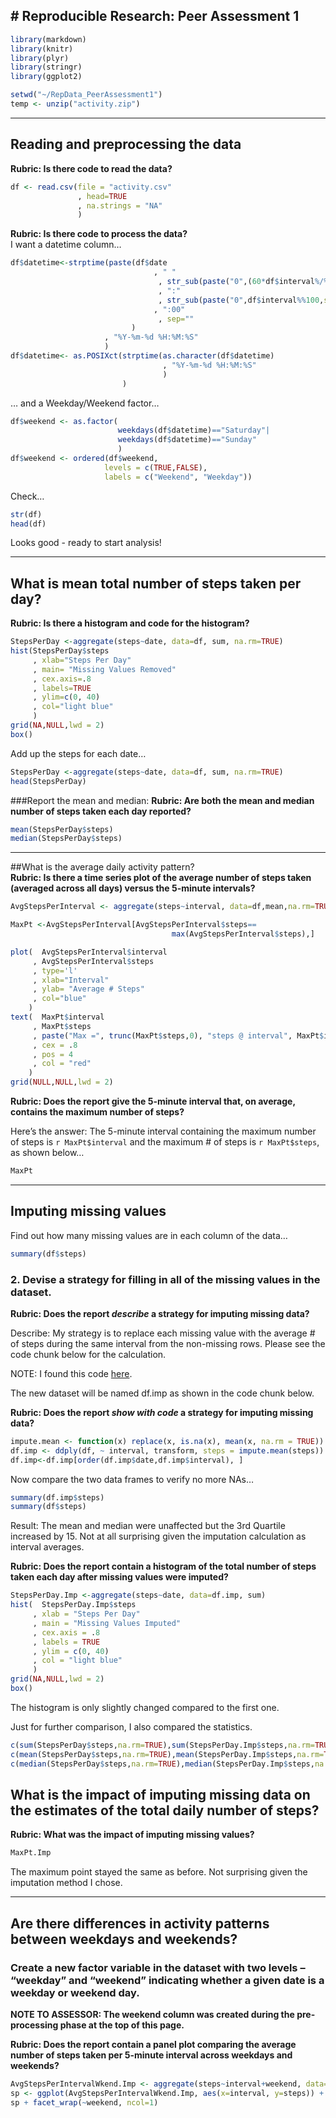 # Reproducible Research: Peer Assessment 1
----  

```r
library(markdown)
library(knitr)
library(plyr)
library(stringr)
library(ggplot2)

setwd("~/RepData_PeerAssessment1")
temp <- unzip("activity.zip")
```
----   

## Reading and preprocessing the data  
**Rubric:  Is there code to read the data?**   
```r

df <- read.csv(file = "activity.csv"
               , head=TRUE
               , na.strings = "NA"
               )
```
**Rubric:  Is there code to process the data?**  
I want a datetime column...   

```r
df$datetime<-strptime(paste(df$date
                                , " "
                                 , str_sub(paste("0",(60*df$interval%/%100)/60,sep=""),-2,-1)
                                 , ":"           
                                 , str_sub(paste("0",df$interval%%100,sep=""),-2,-1)
                                , ":00"
                                 , sep=""
                           )
                     , "%Y-%m-%d %H:%M:%S"
                     )
df$datetime<- as.POSIXct(strptime(as.character(df$datetime)
                                  , "%Y-%m-%d %H:%M:%S"
                                  )
                         )
```
... and a Weekday/Weekend factor...  

```r
df$weekend <- as.factor(
                        weekdays(df$datetime)=="Saturday"| 
                        weekdays(df$datetime)=="Sunday"
                        )
df$weekend <- ordered(df$weekend,
                     levels = c(TRUE,FALSE),
                     labels = c("Weekend", "Weekday"))
```

Check...  

```r
str(df)
head(df)
```
  
  Looks good - ready to start analysis!  

----  

## What is mean total number of steps taken per day?  
**Rubric:  Is there a histogram and code for the histogram?**  

```r

StepsPerDay <-aggregate(steps~date, data=df, sum, na.rm=TRUE)
hist(StepsPerDay$steps
     , xlab="Steps Per Day"
     , main= "Missing Values Removed"
     , cex.axis=.8
     , labels=TRUE
     , ylim=c(0, 40)
     , col="light blue"
     )
grid(NA,NULL,lwd = 2) 
box()

```
Add up the steps for each date...  

```r

StepsPerDay <-aggregate(steps~date, data=df, sum, na.rm=TRUE)
head(StepsPerDay)
```

###Report the mean and median: 
**Rubric:  Are both the mean and median number of steps taken each day reported?**  
```r
mean(StepsPerDay$steps)
median(StepsPerDay$steps)
```
  
----  

##What is the average daily activity pattern?  
**Rubric: Is there a time series plot of the average number of steps taken (averaged across all days) versus the 5-minute intervals?**  
```r
AvgStepsPerInterval <- aggregate(steps~interval, data=df,mean,na.rm=TRUE)

MaxPt <-AvgStepsPerInterval[AvgStepsPerInterval$steps==
                                    max(AvgStepsPerInterval$steps),]

plot(  AvgStepsPerInterval$interval
     , AvgStepsPerInterval$steps
     , type='l' 
     , xlab="Interval"
     , ylab= "Average # Steps"
     , col="blue"
    )
text(  MaxPt$interval
     , MaxPt$steps
     , paste("Max =", trunc(MaxPt$steps,0), "steps @ interval", MaxPt$interval)
     , cex = .8
     , pos = 4
     , col = "red"
    )
grid(NULL,NULL,lwd = 2) 
```
  
**Rubric: Does the report give the 5-minute interval that, on average, contains the maximum number of steps?**  

Here's the answer: The 5-minute interval containing the maximum number of steps is `r MaxPt$interval` and the maximum # of steps is `r MaxPt$steps`, as shown below...  

```r
MaxPt
```

----  

## Imputing missing values
Find out how many missing values are in each column of the data...  

```r
summary(df$steps)
```

### 2. Devise a strategy for filling in all of the missing values in the dataset. 
**Rubric: Does the report *describe* a strategy for imputing missing data?**  

Describe:  My strategy is to replace each missing value with the average # of steps during the same interval from the non-missing rows.  Please see the code chunk below for the calculation.  

NOTE:  I found this code [here](http://stackoverflow.com/questions/9322773/how-to-replace-na-with-mean-by-subset-in-r-impute-with-plyr).   

The new dataset will be named df.imp as shown in the code chunk below.  

**Rubric: Does the report *show with code* a strategy for imputing missing data?**  

```r
impute.mean <- function(x) replace(x, is.na(x), mean(x, na.rm = TRUE))
df.imp <- ddply(df, ~ interval, transform, steps = impute.mean(steps))  
df.imp<-df.imp[order(df.imp$date,df.imp$interval), ] 

```

Now compare the two data frames to verify no more NAs...  

```r
summary(df.imp$steps)
summary(df$steps)
```

Result:  The mean and median were unaffected but the 3rd Quartile increased by 15.  Not at all surprising given the imputation calculation as interval averages.

**Rubric: Does the report contain a histogram of the total number of steps taken each day after missing values were imputed?**  

```r
  
StepsPerDay.Imp <-aggregate(steps~date, data=df.imp, sum)
hist(  StepsPerDay.Imp$steps
     , xlab = "Steps Per Day"
     , main = "Missing Values Imputed"
     , cex.axis = .8
     , labels = TRUE
     , ylim = c(0, 40)
     , col = "light blue"
     )
grid(NA,NULL,lwd = 2) 
box()

```

The histogram is only slightly changed compared to the first one.  

Just for further comparison, I also compared the statistics.  

```r

c(sum(StepsPerDay$steps,na.rm=TRUE),sum(StepsPerDay.Imp$steps,na.rm=TRUE))
c(mean(StepsPerDay$steps,na.rm=TRUE),mean(StepsPerDay.Imp$steps,na.rm=TRUE))
c(median(StepsPerDay$steps,na.rm=TRUE),median(StepsPerDay.Imp$steps,na.rm=TRUE))

```


## What is the impact of imputing missing data on the estimates of the total daily number of steps?  

**Rubric:  What was the impact of imputing missing values?**
```r
MaxPt.Imp
```

The maximum point stayed the same as before.  Not surprising given the imputation method I chose.  

 ----  
 
## Are there differences in activity patterns between weekdays and weekends?  

### Create a new factor variable in the dataset with two levels – “weekday” and “weekend” indicating whether a given date is a weekday or weekend day. 

**NOTE TO ASSESSOR: The weekend column was created during the pre-processing phase at the top of this page.**  

**Rubric: Does the report contain a panel plot comparing the average number of steps taken per 5-minute interval across weekdays and weekends?**  

```r
AvgStepsPerIntervalWkend.Imp <- aggregate(steps~interval+weekend, data=df.imp,mean)
sp <- ggplot(AvgStepsPerIntervalWkend.Imp, aes(x=interval, y=steps)) + geom_line()+ ylab("Number of Steps")
sp + facet_wrap(~weekend, ncol=1)

```


